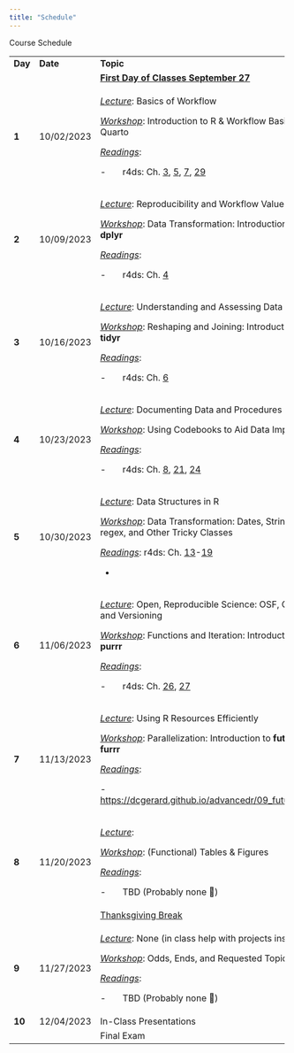 ```yaml
---
title: "Schedule"
---
```


Course Schedule

+---------+------------+----------------------------------------------------------------------------------------------------------------------------------------------------------------------------------------------+-------------------+
| **Day** | **Date**   | **Topic**                                                                                                                                                                                    | **Due Today**     |
+---------+------------+----------------------------------------------------------------------------------------------------------------------------------------------------------------------------------------------+-------------------+
|         |            | [**First Day of Classes September 27**]{.underline}                                                                                                                                          |                   |
+---------+------------+----------------------------------------------------------------------------------------------------------------------------------------------------------------------------------------------+-------------------+
| **1**   | 10/02/2023 | [*Lecture*]{.underline}: Basics of Workflow                                                                                                                                                  |                   |
|         |            |                                                                                                                                                                                              |                   |
|         |            | [*Workshop*]{.underline}: Introduction to R & Workflow Basics; Quarto                                                                                                                        |                   |
|         |            |                                                                                                                                                                                              |                   |
|         |            | [*Readings*]{.underline}:                                                                                                                                                                    |                   |
|         |            |                                                                                                                                                                                              |                   |
|         |            | -       r4ds: Ch. [3](https://r4ds.hadley.nz/workflow-basics), [5](https://r4ds.hadley.nz/workflow-style), [7](https://r4ds.hadley.nz/workflow-scripts), [29](https://r4ds.hadley.nz/quarto) |                   |
+---------+------------+----------------------------------------------------------------------------------------------------------------------------------------------------------------------------------------------+-------------------+
| **2**   | 10/09/2023 | [*Lecture*]{.underline}: Reproducibility and Workflow Values                                                                                                                                 | Problem Set 1 Due |
|         |            |                                                                                                                                                                                              |                   |
|         |            | [*Workshop*]{.underline}: Data Transformation: Introduction to **dplyr**                                                                                                                     |                   |
|         |            |                                                                                                                                                                                              |                   |
|         |            | [*Readings*]{.underline}:                                                                                                                                                                    |                   |
|         |            |                                                                                                                                                                                              |                   |
|         |            | -       r4ds: Ch. [4](https://r4ds.hadley.nz/data-transform)                                                                                                                                 |                   |
+---------+------------+----------------------------------------------------------------------------------------------------------------------------------------------------------------------------------------------+-------------------+
| **3**   | 10/16/2023 | [*Lecture*]{.underline}: Understanding and Assessing Data Quality                                                                                                                            | Problem Set 2 Due |
|         |            |                                                                                                                                                                                              |                   |
|         |            | [*Workshop*]{.underline}: Reshaping and Joining: Introduction to **tidyr**                                                                                                                   |                   |
|         |            |                                                                                                                                                                                              |                   |
|         |            | [*Readings*]{.underline}:                                                                                                                                                                    |                   |
|         |            |                                                                                                                                                                                              |                   |
|         |            | -       r4ds: Ch. [6](https://r4ds.hadley.nz/data-tidy)                                                                                                                                      |                   |
+---------+------------+----------------------------------------------------------------------------------------------------------------------------------------------------------------------------------------------+-------------------+
| **4**   | 10/23/2023 | [*Lecture*]{.underline}: Documenting Data and Procedures                                                                                                                                     | Problem Set 3 Due |
|         |            |                                                                                                                                                                                              |                   |
|         |            | [*Workshop*]{.underline}: Using Codebooks to Aid Data Import                                                                                                                                 |                   |
|         |            |                                                                                                                                                                                              |                   |
|         |            | [*Readings*]{.underline}:                                                                                                                                                                    |                   |
|         |            |                                                                                                                                                                                              |                   |
|         |            | -       r4ds: Ch. [8](https://r4ds.hadley.nz/data-import), [21](https://r4ds.hadley.nz/spreadsheets), [24](https://r4ds.hadley.nz/rectangling)                                               |                   |
+---------+------------+----------------------------------------------------------------------------------------------------------------------------------------------------------------------------------------------+-------------------+
| **5**   | 10/30/2023 | [*Lecture*]{.underline}: Data Structures in R                                                                                                                                                | Problem Set 4 Due |
|         |            |                                                                                                                                                                                              |                   |
|         |            | [*Workshop*]{.underline}: Data Transformation: Dates, Strings, regex, and Other Tricky Classes                                                                                               |                   |
|         |            |                                                                                                                                                                                              |                   |
|         |            | [*Readings*]{.underline}: r4ds: Ch. [13](https://r4ds.hadley.nz/logicals)-[19](https://r4ds.hadley.nz/missing-values)                                                                        |                   |
|         |            |                                                                                                                                                                                              |                   |
|         |            | -                                                                                                                                                                                            |                   |
+---------+------------+----------------------------------------------------------------------------------------------------------------------------------------------------------------------------------------------+-------------------+
| **6**   | 11/06/2023 | [*Lecture*]{.underline}: Open, Reproducible Science: OSF, GitHub, and Versioning                                                                                                             | Problem Set 5 Due |
|         |            |                                                                                                                                                                                              |                   |
|         |            | [*Workshop*]{.underline}: Functions and Iteration: Introduction to **purrr**                                                                                                                 |                   |
|         |            |                                                                                                                                                                                              |                   |
|         |            | [*Readings*]{.underline}:                                                                                                                                                                    |                   |
|         |            |                                                                                                                                                                                              |                   |
|         |            | -       r4ds: Ch. [26](https://r4ds.hadley.nz/functions), [27](https://r4ds.hadley.nz/iteration)                                                                                             |                   |
+---------+------------+----------------------------------------------------------------------------------------------------------------------------------------------------------------------------------------------+-------------------+
| **7**   | 11/13/2023 | [*Lecture*]{.underline}: Using R Resources Efficiently                                                                                                                                       | Problem Set 6 Due |
|         |            |                                                                                                                                                                                              |                   |
|         |            | [*Workshop*]{.underline}: Parallelization: Introduction to **future** and **furrr**                                                                                                          | **PROPOSALS DUE** |
|         |            |                                                                                                                                                                                              |                   |
|         |            | [*Readings*]{.underline}:                                                                                                                                                                    |                   |
|         |            |                                                                                                                                                                                              |                   |
|         |            | -       <https://dcgerard.github.io/advancedr/09_future.html>                                                                                                                                |                   |
+---------+------------+----------------------------------------------------------------------------------------------------------------------------------------------------------------------------------------------+-------------------+
| **8**   | 11/20/2023 | [*Lecture*]{.underline}:                                                                                                                                                                     | Problem Set 7 Due |
|         |            |                                                                                                                                                                                              |                   |
|         |            | [*Workshop*]{.underline}: (Functional) Tables & Figures                                                                                                                                      |                   |
|         |            |                                                                                                                                                                                              |                   |
|         |            | [*Readings*]{.underline}:                                                                                                                                                                    |                   |
|         |            |                                                                                                                                                                                              |                   |
|         |            | -       TBD (Probably none )                                                                                                                                                                |                   |
+---------+------------+----------------------------------------------------------------------------------------------------------------------------------------------------------------------------------------------+-------------------+
|         |            | [Thanksgiving Break]{.underline}                                                                                                                                                             |                   |
+---------+------------+----------------------------------------------------------------------------------------------------------------------------------------------------------------------------------------------+-------------------+
| **9**   | 11/27/2023 | [*Lecture*]{.underline}: None (in class help with projects instead)                                                                                                                          | Problem Set 8 Due |
|         |            |                                                                                                                                                                                              |                   |
|         |            | [*Workshop*]{.underline}: Odds, Ends, and Requested Topics                                                                                                                                   |                   |
|         |            |                                                                                                                                                                                              |                   |
|         |            | [*Readings*]{.underline}:                                                                                                                                                                    |                   |
|         |            |                                                                                                                                                                                              |                   |
|         |            | -       TBD (Probably none )                                                                                                                                                                |                   |
+---------+------------+----------------------------------------------------------------------------------------------------------------------------------------------------------------------------------------------+-------------------+
| **10**  | 12/04/2023 | In-Class Presentations                                                                                                                                                                       |                   |
+---------+------------+----------------------------------------------------------------------------------------------------------------------------------------------------------------------------------------------+-------------------+
|         |            | Final Exam                                                                                                                                                                                   |                   |
+---------+------------+----------------------------------------------------------------------------------------------------------------------------------------------------------------------------------------------+-------------------+
